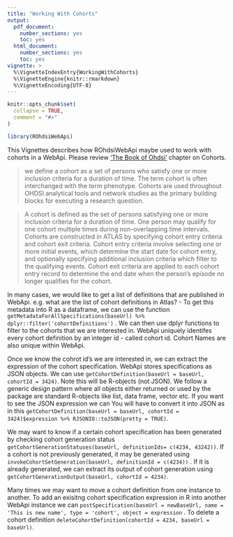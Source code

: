 ```yaml
---
title: "Working With Cohorts"
output:
  pdf_document:
    number_sections: yes
    toc: yes
  html_document:
    number_sections: yes
    toc: yes
vignette: >
  %\VignetteIndexEntry{WorkingWithCohorts}
  %\VignetteEngine{knitr::rmarkdown}
  %\VignetteEncoding{UTF-8}
---
```


```r
knitr::opts_chunk$set(
  collapse = TRUE,
  comment = "#>"
)
```

```r
library(ROhdsiWebApi)
```
This Vignettes describes how ROhdsiWebApi maybe used to work with cohorts in a WebApi. Please review ['The Book of Ohdsi'](https://ohdsi.github.io/TheBookOfOhdsi/Cohorts.html)
chapter on Cohorts. 

> we define a cohort as a set of persons who satisfy one or more inclusion criteria for a duration of time. The term cohort is often interchanged with the term phenotype. Cohorts are used throughout OHDSI analytical tools and network studies as the primary building blocks for executing a research question. 

> A cohort is defined as the set of persons satisfying one or more inclusion criteria for a duration of time. One person may qualify for one cohort multiple times during non-overlapping time intervals. Cohorts are constructed in ATLAS by specifying cohort entry criteria and cohort exit criteria. Cohort entry criteria involve selecting one or more initial events, which determine the start date for cohort entry, and optionally specifying additional inclusion criteria which filter to the qualifying events. Cohort exit criteria are applied to each cohort entry record to determine the end date when the person’s episode no longer qualifies for the cohort.

In many cases, we would like to get a list of definitions that are published in WebApi. e.g. what are the list of cohort definitions in Atlas? 
- To get this metadata into R as a dataframe, we can use the function `getMetadataForAllSpecifications(baseUrl) %>% dplyr::filter('cohortDefinitions')` . We can then use dplyr functions to filter to the cohorts that we are interested in. WebApi uniquely identifes every cohort definition by an integer id - called cohort id. Cohort Names are also unique within WebApi.

Once we know the cohrot id's we are interested in, we can extract the expression of the cohort specification. WebApi stores specifications as JSON objects. We can use `getCohortDefinition(baseUrl = baseUrl, cohortId = 3424)`. Note this will be R-objects (not JSON). We follow a generic design pattern where all objects either returned or used by the package are standard R-objects like list, data frame, vector etc. If you want to see the JSON expression we can  You will have to convert it into JSON as in this `getCohortDefinition(baseUrl = baseUrl, cohortId = 3424)$expression %>% RJSONIO::toJSON(pretty = TRUE)`.

We may want to know if a certain cohort specification has been generated by checking cohort generation status `getCohortGenerationStatuses(baseUrl, definitionIds= c(4234, 43242))`. If a cohort is not previously generated, it may be generated using `invokeCohortSetGeneration(baseUrl, definitionId = c(4234))` . If it is already generated, we can extract its output of cohort generation using `getCohortGenerationOutput(baseUrl, cohortId = 4234)`. 

Many times we may want to move a cohort definition from one instance to another. To add an exisitng cohort specification expression in R into another WebApi instance we can `postSpecification(baseUrl = newBaseUrl, name = 'This is new name', type = 'cohort', object = expression` . To delete a cohort definition `deleteCohortDefinition(cohortId = 4234, baseUrl = baseUrl)`. 

